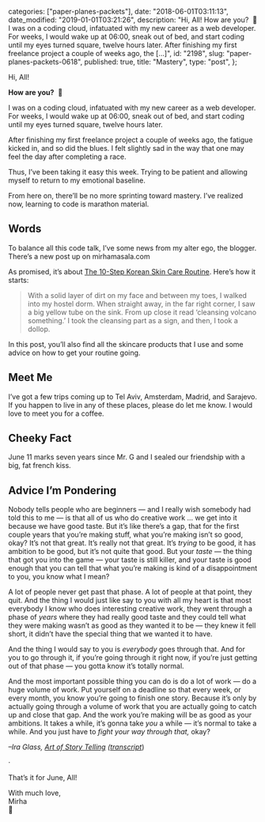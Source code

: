 
  categories: ["paper-planes-packets"],
  date: "2018-06-01T03:11:13",
  date_modified: "2019-01-01T03:21:26",
  description:
    "Hi, All! How are you?  🤩 I was on a coding cloud, infatuated with my new career as a web developer. For weeks, I would wake up at 06:00, sneak out of bed, and start coding until my eyes turned square, twelve hours later. After finishing my first freelance project a couple of weeks ago, the […]",
  id: "2198",
  slug: "paper-planes-packets-0618",
  published: true,
  title: "Mastery",
  type: "post",
};


Hi, All!

**How are you?**  🤩

I was on a coding cloud, infatuated with my new career as a web developer. For weeks, I would wake up at 06:00, sneak out of bed, and start coding until my eyes turned square, twelve hours later.

After finishing my first freelance project a couple of weeks ago, the fatigue kicked in, and so did the blues. I felt slightly sad in the way that one may feel the day after completing a race.

Thus, I’ve been taking it easy this week. Trying to be patient and allowing myself to return to my emotional baseline.

From here on, there’ll be no more sprinting toward mastery. I’ve realized now, learning to code is marathon material.

## Words

To balance all this code talk, I’ve some news from my alter ego, the blogger. There’s a new post up on mirhamasala.com

As promised, it’s about [The 10-Step Korean Skin Care Routine](/posts/korean-skin-care-routine/). Here’s how it starts:

> With a solid layer of dirt on my face and between my toes, I walked into my hostel dorm. When straight away, in the far right corner, I saw a big yellow tube on the sink. From up close it read ‘cleansing volcano something.’ I took the cleansing part as a sign, and then, I took a dollop.

In this post, you’ll also find all the skincare products that I use and some advice on how to get your routine going.

## Meet Me

I’ve got a few trips coming up to Tel Aviv, Amsterdam, Madrid, and Sarajevo. If you happen to live in any of these places, please do let me know. I would love to meet you for a coffee.

## Cheeky Fact

June 11 marks seven years since Mr. G and I sealed our friendship with a big, fat french kiss.

## Advice I’m Pondering

Nobody tells people who are beginners — and I really wish somebody had told this to me — is that all of us who do creative work … we get into it because we have good taste. But it’s like there’s a gap, that for the first couple years that you’re making stuff, what you’re making isn’t so good, okay? It’s not that great. It’s really not that great. It’s _trying_ to be good, it has ambition to be good, but it’s not quite that good. But your _taste_ — the thing that got you into the game — your taste is still killer, and your taste is good enough that you can tell that what you’re making is kind of a disappointment to you, you know what I mean?

A lot of people never get past that phase. A lot of people at that point, they quit. And the thing I would just like say to you with all my heart is that most everybody I know who does interesting creative work, they went through a phase of _years_ where they had really good taste and they could tell what they were making wasn’t as good as they wanted it to be — they knew it fell short, it didn’t have the special thing that we wanted it to have.

And the thing I would say to you is _everybody_ goes through that. And for you to go through it, if you’re going through it right now, if you’re just getting out of that phase — you gotta know it’s totally normal.

And the most important possible thing you can do is do a lot of work — do a huge volume of work. Put yourself on a deadline so that every week, or every month, you know you’re going to finish one story. Because it’s only by actually going through a volume of work that you are actually going to catch up and close that gap. And the work you’re making will be as good as your ambitions. It takes a while, it’s gonna take _you_ a while — it’s normal to take a while. And you just have to _fight your way through that,_ okay?

_–Ira Glass, [Art of Story Telling](https://www.youtube.com/watch?v=X2wLP0izeJE) ([transcript](https://www.brainpickings.org/2014/01/29/ira-glass-success-daniel-sax/)_)

·

That’s it for June, All!

With much love,\
Mirha\
🎈
